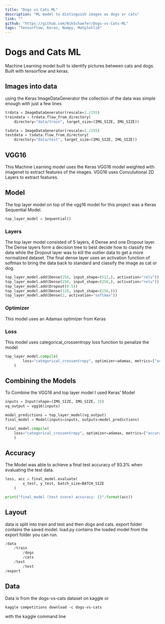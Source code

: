 ```yaml
---
title: "Dogs vs Cats ML"
description: "ML model to distinguish images as dogs or cats"
link: ""
github: "https://github.com/NikSchaefer/Dogs-vs-Cats-ML"
tags: "Tensorflow, Keras, Numpy, Matplotlib"
---
```


# Dogs and Cats ML

Machine Learning model built to identify pictures between cats and dogs. Built
with tensorflow and keras.

## Images into data

using the Keras ImageDataGenerator the collection of the data was simple enough
with just a few lines

```py
trdata = ImageDataGenerator(rescale=1./255)
traindata = trdata.flow_from_directory(
    directory="data/train", target_size=(IMG_SIZE, IMG_SIZE))

tsdata = ImageDataGenerator(rescale=1./255)
testdata = tsdata.flow_from_directory(
    directory="data/test", target_size=(IMG_SIZE, IMG_SIZE))
```

## VGG16

This Machine Learning model uses the Keras VGG16 model weighted with imagenet to
extract features of the images. VGG16 uses Convulutional 2D Layers to extract
features.

## Model

The top layer model on top of the vgg16 model for this project was a Keras
Sequential Model.

```py
top_layer_model = Sequential()
```

### Layers

The top layer model consisted of 5 layers, 4 Dense and one Dropout layer. The
Dense layers form a decision tree to best decide how to classify the data while
the Dropout layer was to kill the outlier data to get a more normalized dataset.
The final dense layer uses an activation function of softmax to bring the data
back to standard and classify the image as cat or dog.

```py
top_layer_model.add(Dense(256, input_shape=(512,), activation="relu"))
top_layer_model.add(Dense(256, input_shape=(256,), activation="relu"))
top_layer_model.add(Dropout(0.5))
top_layer_model.add(Dense(128, input_shape=(256,)))
top_layer_model.add(Dense(2, activation="softmax"))
```

### Optimizer

This model uses an Adamax optimizer from Keras

### Loss

This model uses categorical_crossentropy loss function to penalize the model

```py
top_layer_model.compile(
        loss="categorical_crossentropy", optimizer=adamax, metrics=["accuracy"]
    )
```

## Combining the Models

To Combine the VGG16 and top layer model I used Keras' Model

```py
inputs = Input(shape=(IMG_SIZE, IMG_SIZE, 3))
vg_output = vgg16(inputs)

model_predictions = top_layer_model(vg_output)
final_model = Model(inputs=inputs, outputs=model_predictions)

final_model.compile(
    loss="categorical_crossentropy", optimizer=adamax, metrics=["accuracy"]
    )
```

## Accuracy

The Model was able to achieve a final test accuracy of 93.3% when evaluating the
test data.

```py
loss, acc = final_model.evaluate(
        x_test, y_test, batch_size=BATCH_SIZE
    )

print("final_model (test score) accuracy: {}".format(acc))
```

## Layout

data is split into train and test and then dogs and cats. export folder contains
the saved model. load.py contains the loaded model from the export folder you
can run.

```py
/data
    /train
        /dogs
        /cats
    /test
        /test
/export
```

## Data

Data is from the dogs-vs-cats dataset on kaggle or

`kaggle competitions download -c dogs-vs-cats`

with the kaggle command line
